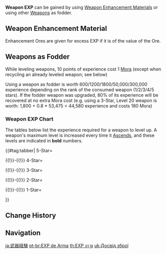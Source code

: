 {{Terminology Infobox
|image        = Item Mystic Enhancement Ore.png
|type         = Experience
|type2        = Game Systems
|rarity       = 
|description  = Weapon EXP, used to level up weapons.
|source1      = [[Weapons]]
|source2      = [[Weapon Enhancement Material]]
}}
'''Weapon EXP''' can be gained by using [[Weapon Enhancement Material]]s or using other [[Weapons]] as fodder.

==Weapon Enhancement Material==
Enhancement Ores are given for excess EXP if it is of the value of the Ore.
{{Card|Enhancement Ore|400EXP|show_caption=1|stars=1|caption_width=85px}}
{{Card|Fine Enhancement Ore|2,000EXP|show_caption=1|stars=1|caption_width=85px}}
{{Card|Mystic Enhancement Ore|10,000EXP|show_caption=1|stars=1|caption_width=85px}}

==Weapons as Fodder==
While leveling weapons, 10 points of experience cost 1 [[Mora]] (except when recycling an already leveled weapon; see below)

Using a weapon as fodder is worth 600/1200/1800/50,000/300,000 experience depending on the rank of the consumed weapon (1/2/3/4/5 stars). If the fodder weapon was upgraded, 80% of its experience will be recovered at no extra Mora cost (e.g. using a 3-Star, Level 20 weapon is worth: 1,800 + 0.8 * 53,475 = 44,580 experience and costs 180 Mora)

===Weapon EXP Chart===
The tables below list the experience required for a weapon to level up. A weapon's maximum level is increased every time it [[Weapon#Ascensions|Ascends]], and these levels are indicated in '''bold''' numbers.

{{#tag:tabber|
5-Star=
<h4 style="display: none;">5-Star</h4>
{{Transclude|Weapon EXP/5-Star Weapons}}
{{!}}-{{!}}
4-Star=
<h4 style="display: none;">4-Star</h4>
{{Transclude|Weapon EXP/4-Star Weapons}}
{{!}}-{{!}}
3-Star=
<h4 style="display: none;">3-Star</h4>
{{Transclude|Weapon EXP/3-Star Weapons}}
{{!}}-{{!}}
2-Star=
<h4 style="display: none;">2-Star</h4>
{{Transclude|Weapon EXP/2-Star Weapons}}
{{!}}-{{!}}
1-Star=
<h4 style="display: none;">1-Star</h4>
{{Transclude|Weapon EXP/1-Star Weapons}}
}}

==Change History==
{{Change History|1.0}}

==Navigation==
{{EXP Navbox|Item Sources}}

[[ja:武器経験]]
[[pt-br:EXP de Arma]]
[[th:EXP อาวุธ]]
[[uk:Досвід зброї]]
